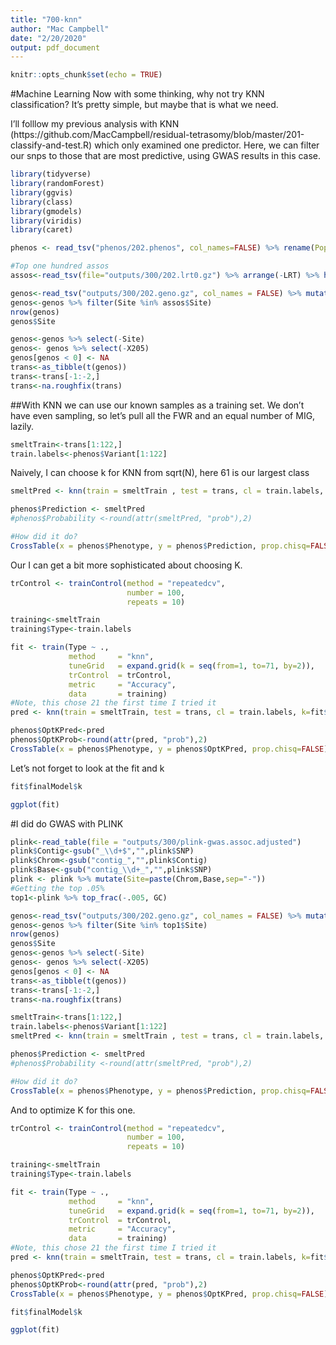 ```yaml
---
title: "700-knn"
author: "Mac Campbell"
date: "2/20/2020"
output: pdf_document
---
```


```r
knitr::opts_chunk$set(echo = TRUE)
```

#Machine Learning
Now with some thinking, why not try KNN classification? It's pretty simple, but maybe that is what we need.

I'll folllow my previous analysis with KNN (https://github.com/MacCampbell/residual-tetrasomy/blob/master/201-classify-and-test.R) which only examined one predictor. Here, we can filter our snps to those that are most predictive, using GWAS results in this case.

```r
library(tidyverse)
library(randomForest)
library(ggvis)
library(class)
library(gmodels)
library(viridis)
library(caret)

phenos <- read_tsv("phenos/202.phenos", col_names=FALSE) %>% rename(Pop=X1) %>% mutate(Phenotype=Pop) %>% mutate(Variant=ifelse(Pop==0, "FWR", "MIG"))

#Top one hundred assos
assos<-read_tsv(file="outputs/300/202.lrt0.gz") %>% arrange(-LRT) %>% head(100) %>% mutate(Site=paste(Chromosome,Position, sep="-"))

genos<-read_tsv("outputs/300/202.geno.gz", col_names = FALSE) %>% mutate(Site=paste(X1,X2,sep="-")) 
genos<-genos %>% filter(Site %in% assos$Site)
nrow(genos)
genos$Site

genos<-genos %>% select(-Site)
genos<- genos %>% select(-X205)
genos[genos < 0] <- NA
trans<-as_tibble(t(genos))
trans<-trans[-1:-2,]
trans<-na.roughfix(trans)
```

##With KNN we can use our known samples as a training set.
We don't have even sampling, so let's pull all the FWR and an equal number of MIG, lazily.
```r
smeltTrain<-trans[1:122,]
train.labels<-phenos$Variant[1:122]
```

Naively, I can choose k for KNN from sqrt(N), here 61 is our largest class
```r
smeltPred <- knn(train = smeltTrain , test = trans, cl = train.labels, k=sqrt(61))

phenos$Prediction <- smeltPred
#phenos$Probability <-round(attr(smeltPred, "prob"),2)

#How did it do?
CrossTable(x = phenos$Phenotype, y = phenos$Prediction, prop.chisq=FALSE)
```

Our I can get a bit more sophisticated about choosing K.
```r

trControl <- trainControl(method = "repeatedcv",
                          number = 100,
                          repeats = 10)

training<-smeltTrain
training$Type<-train.labels

fit <- train(Type ~ .,
             method     = "knn",
             tuneGrid   = expand.grid(k = seq(from=1, to=71, by=2)),
             trControl  = trControl,
             metric     = "Accuracy",
             data       = training)
#Note, this chose 21 the first time I tried it
pred <- knn(train = smeltTrain, test = trans, cl = train.labels, k=fit$finalModel$k, prob = TRUE)

phenos$OptKPred<-pred
phenos$OptKProb<-round(attr(pred, "prob"),2)
CrossTable(x = phenos$Phenotype, y = phenos$OptKPred, prop.chisq=FALSE)

```

Let's not forget to look at the fit and k
```r
fit$finalModel$k

ggplot(fit)
```

#I did do GWAS with PLINK
```r

plink<-read_table(file = "outputs/300/plink-gwas.assoc.adjusted")
plink$Contig<-gsub("_\\d+$","",plink$SNP)
plink$Chrom<-gsub("contig_","",plink$Contig)
plink$Base<-gsub("contig_\\d+_","",plink$SNP)
plink <- plink %>% mutate(Site=paste(Chrom,Base,sep="-"))
#Getting the top .05%
top1<-plink %>% top_frac(-.005, GC) 

genos<-read_tsv("outputs/300/202.geno.gz", col_names = FALSE) %>% mutate(Site=paste(X1,X2,sep="-")) 
genos<-genos %>% filter(Site %in% top1$Site)
nrow(genos)
genos$Site
genos<-genos %>% select(-Site)
genos<- genos %>% select(-X205)
genos[genos < 0] <- NA
trans<-as_tibble(t(genos))
trans<-trans[-1:-2,]
trans<-na.roughfix(trans)

```
```r
smeltTrain<-trans[1:122,]
train.labels<-phenos$Variant[1:122]
smeltPred <- knn(train = smeltTrain , test = trans, cl = train.labels, k=sqrt(61))

phenos$Prediction <- smeltPred
#phenos$Probability <-round(attr(smeltPred, "prob"),2)

#How did it do?
CrossTable(x = phenos$Phenotype, y = phenos$Prediction, prop.chisq=FALSE)
```

And to optimize K for this one.
```r

trControl <- trainControl(method = "repeatedcv",
                          number = 100,
                          repeats = 10)

training<-smeltTrain
training$Type<-train.labels

fit <- train(Type ~ .,
             method     = "knn",
             tuneGrid   = expand.grid(k = seq(from=1, to=71, by=2)),
             trControl  = trControl,
             metric     = "Accuracy",
             data       = training)
#Note, this chose 21 the first time I tried it
pred <- knn(train = smeltTrain, test = trans, cl = train.labels, k=fit$finalModel$k, prob = TRUE)

phenos$OptKPred<-pred
phenos$OptKProb<-round(attr(pred, "prob"),2)
CrossTable(x = phenos$Phenotype, y = phenos$OptKPred, prop.chisq=FALSE)

```

```r
fit$finalModel$k

ggplot(fit)
```
